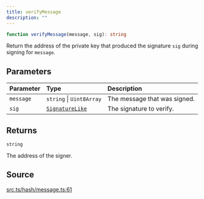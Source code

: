 ```yaml
---
title: verifyMessage
description: ""
---
```


```ts
function verifyMessage(message, sig): string
```

Return the address of the private key that produced
 the signature `sig` during signing for `message`.

## Parameters

| Parameter | Type | Description |
| :------ | :------ | :------ |
| `message` | `string` \| `Uint8Array` | The message that was signed. |
| `sig` | [`SignatureLike`](/content/type-aliases/SignatureLike.mdx) | The signature to verify. |

## Returns

`string`

The address of the signer.

## Source

[src.ts/hash/message.ts:61](https://github.com/dominant-strategies/quais-6.js/blob/3f482dd134064d41657ff7dc9ba8162f741c9c83/src.ts/hash/message.ts#L61)
